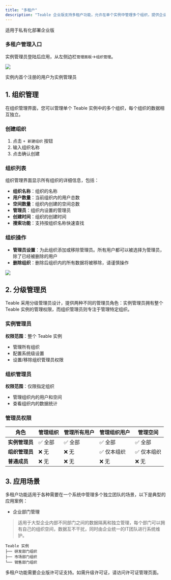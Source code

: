 ```yaml
---
title: "多租户"
description: "Teable 企业版支持多租户功能，允许在单个实例中管理多个组织，提供企业级的组织管理和基于角色的访问控制。"
---
```


<Tip>适用于私有化部署企业版</Tip>

### 多租户管理入口

实例管理员登陆后应用，从左侧边栏`管理面板`->`组织管理`。

![](/images/2025-10-14-21-38-35.png)

<Tip>实例内首个注册的用户为实例管理员</Tip>

## 1. 组织管理

在组织管理界面，您可以管理单个 Teable 实例中的多个组织，每个组织的数据相互独立。

### 创建组织

1.  点击 `+ 新建组织` 按钮
2.  输入组织名称
3.  点击确认创建

### 组织列表

组织管理界面显示所有组织的详细信息，包括：

- **组织名称**：组织的名称
- **用户数量**：当前组织内的用户总数
- **空间数量**：组织内创建的空间总数
- **管理员**：组织内设置的管理员
- **创建时间**：组织的创建时间
- **搜索功能**：支持按组织名称快速查找

### 组织操作

- **管理员设置**：为此组织添加或移除管理员。所有用户都可以被选择为管理员，除了已经被删除的用户
- **删除组织**：删除后组织内的所有数据将被移除，请谨慎操作

![](/images/2025-10-14-21-44-14.png)

## 2. 分级管理员

Teable 采用分级管理员设计，提供两种不同的管理员角色：实例管理员拥有整个 Teable 实例的管理权限，而组织管理员则专注于管理特定组织。

### 实例管理员

**权限范围**：整个 Teable 实例
- 管理所有组织
- 配置系统级设置
- 设置/移除组织管理员权限

### 组织管理员

**权限范围**：仅限指定组织
- 管理组织内的用户和空间
- 查看组织内的数据统计

### 管理员权限

| 角色 | 管理组织 | 管理所有用户 | 管理组织用户 | 管理空间 |
|------|----------|--------------|--------------|----------|
| **实例管理员** | ✅ 全部 | ✅ 全部 | ✅ 全部 | ✅ 全部 |
| **组织管理员** | ❌ 无 | ❌ 无 | ✅ 仅本组织 | ✅ 仅本组织 |
| **普通成员** | ❌ 无 | ❌ 无 | ❌ 无 | ❌ 无 |

## 3. 应用场景

多租户功能适用于各种需要在一个系统中管理多个独立团队的场景，以下是典型的应用案例：

- 企业部门管理

> 适用于大型企业内部不同部门之间的数据隔离和独立管理，每个部门可以拥有自己的组织空间，数据互不干扰，同时由企业统一的IT团队进行系统维护。

```
Teable 实例
├── 研发部门组织
├── 市场部门组织
└── 销售部门组织
```

<Note>
多租户功能需要企业版许可证支持。如需升级许可证，请访问许可证管理页面。
</Note>
